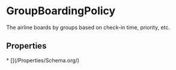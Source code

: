 
# GroupBoardingPolicy

The airline boards by groups based on check-in time, priority, etc.

## Properties

<Grid>
* [](/Properties/Schema.org/)

</Grid>

